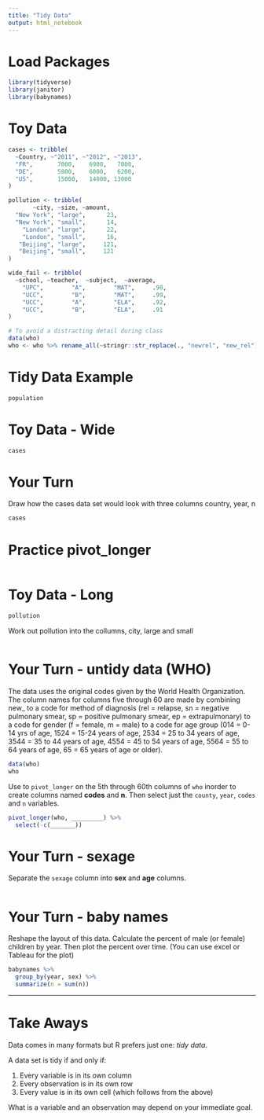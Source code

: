 ```yaml
---
title: "Tidy Data"
output: html_notebook
---
```


# Load Packages
```r
library(tidyverse)
library(janitor) 
library(babynames)
```

# Toy Data 
```r
cases <- tribble(
  ~Country, ~"2011", ~"2012", ~"2013",
  "FR",       7000,    6900,   7000,
  "DE",       5800,    6000,   6200,
  "US",       15000,   14000, 13000
)

pollution <- tribble(
       ~city, ~size, ~amount,
  "New York", "large",      23,
  "New York", "small",      14,
    "London", "large",      22,
    "London", "small",      16,
   "Beijing", "large",     121,
   "Beijing", "small",     121
)

wide_fail <- tribble(
  ~school, ~teacher,  ~subject,  ~average,
    "UPC",        "A",        "MAT",     .90,
    "UCC",        "B",        "MAT",     .99,
    "UCC",        "A",        "ELA",     .92,
    "UCC",        "B",        "ELA",     .91  
)

# To avoid a distracting detail during class
data(who)
who <- who %>% rename_all(~stringr::str_replace(., "newrel", "new_rel"))
```





# Tidy Data Example
```r
population
```

# Toy Data - Wide
```r
cases
```


# Your Turn
Draw how the cases data set would look with three columns
country, year, n


```r
cases
```


# Practice pivot_longer

```r

```


# Toy Data - Long

```r
pollution
```

Work out pollution into the collumns,
city, large and small
```r

```


# Your Turn - untidy data (WHO)

The data uses the original codes given by the World Health Organization. The column names for columns five through 60 are made by combining new_ to a code for method of diagnosis (rel = relapse, sn = negative pulmonary smear, sp = positive pulmonary smear, ep = extrapulmonary) to a code for gender (f = female, m = male) to a code for age group (014 = 0-14 yrs of age, 1524 = 15-24 years of age, 2534 = 25 to 34 years of age, 3544 = 35 to 44 years of age, 4554 = 45 to 54 years of age, 5564 = 55 to 64 years of age, 65 = 65 years of age or older).

```r
data(who)
who
```


Use to `pivot_longer` on the 5th through 60th columns of `who` inorder to create columns named **codes** and **n**. Then select just the `county`, `year`, `codes` and `n` variables.

```r
pivot_longer(who, _________) %>%
  select(-c(_______))
```

# Your Turn - sexage

Separate the `sexage` column into **sex** and **age** columns.

```r

```

# Your Turn - baby names

Reshape the layout of this data. Calculate the percent of male (or female) children by year. Then plot the percent over time. (You can use excel or Tableau for the plot)

```r
babynames %>%
  group_by(year, sex) %>% 
  summarize(n = sum(n))
```

***


# Take Aways

Data comes in many formats but R prefers just one: _tidy data_.

A data set is tidy if and only if:

1. Every variable is in its own column
2. Every observation is in its own row
3. Every value is in its own cell (which follows from the above)

What is a variable and an observation may depend on your immediate goal.
